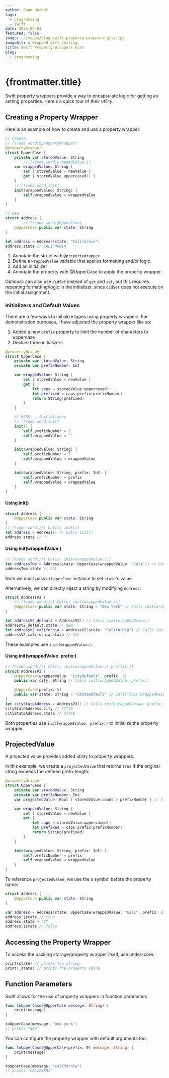 ```yaml
---
author: Eman Harout
tags:
  - programming
  - swift
date: 2025-04-01
featured: false
image: ./images/blog_swift-property-wrappers-gist.jpg
imageAlt: A wrapped gift smiling.
title: Swift Property Wrappers Gist
blog:
  - programming
---
```


<h1>{frontmatter.title}</h1> 

Swift property wrappers provide a way to encapsulate logic for getting an setting properties. Here's a quick tour of their utility.

## Creating a Property Wrapper

Here is an example of how to create and use a property wrapper:

```swift
// Create
// [!code word:@propertyWrapper]
@propertyWrapper
struct UpperCase {
    private var storedValue: String
		// [!code word:wrappedValue:1]
    var wrappedValue: String {
        set { storedValue = newValue }
        get { storedValue.uppercased() }
    }
    // [!code word:init]
    init(wrappedValue: String) {
        self.wrappedValue = wrappedValue
    }
}

// Use
struct Address {
		// [!code word:@UpperCase]
    @UpperCase public var state: String
}

let address = Address(state: "California")
address.state // CALIFORNIA
```
1. Annotate the struct with `@propertyWrapper`
2. Define a `wrappedValue` variable that applies formatting and/or logic.
3. Add an initializer
4. Annotate the property with @UpperCase to apply the property wrapper.

Optional: can also use `didSet` instead of `get` and `set`, but this requires repeating formatting/logic in the initializer, since `didSet` does not execute on the initial assignment.

### Initializers and Default Values

There are a few ways to initialize types using property wrappers. For demonstration purposes, I have adjusted the property wrapper like so:

1. Added a new `prefix` property to limit the number of characters to uppercase
2. Declare three initializers

```swift
@propertyWrapper
struct UpperCase {
    private var storedValue: String
    private var prefixNumber: Int

    var wrappedValue: String {
        set { storedValue = newValue }
        get {
            let caps = storedValue.uppercased()
            let prefixed = caps.prefix(prefixNumber)
            return String(prefixed)
        }
    }

    // MARK: - Initializers
    // [!code word:init]
    init() {
        self.prefixNumber = 3
        self.wrappedValue = ""
    }

    init(wrappedValue: String) {
        self.prefixNumber = 3
        self.wrappedValue = wrappedValue
    }

    init(wrappedValue: String, prefix: Int) {
        self.prefixNumber = prefix
        self.wrappedValue = wrappedValue
    }
}
```

#### Using init()

```swift
struct Address {
    @UpperCase public var state: String
}
// [!code word://\ Calls\ init()]
let address = Address() // Calls init()
address.state // ""
```

#### Using init(wrappedValue:)

```swift
// [!code word://\ Calls\ init(wrappedValue\:)]
let addressTwo = Address(state: UpperCase(wrappedValue: "Cali")) // Calls init(wrappedValue:)
addressTwo.state // CAL
```
Note we must pass in `UpperCase` instance to set `state`'s value.

Alternatively, we can directly inject a string by modifying `Address`:
```swift
struct AddressV2 {
    // [!code word://\ Calls\ init(wrappedValue\:)]
    @UpperCase public var state: String = "New York" // Calls init(wrappedValue:)
}

let addressV2_default = AddressV2() // Calls init(wrappedValue:)
addressV2_default.state // NEW
let addressV2_california = AddressV2(state: "California") // Calls init(wrappedValue:)
addressV2_california.state // CAL
```
These examples use `init(wrappedValue:)`.

#### Using init(wrappedValue: prefix:)

```swift
// [!code word://\ Calls\ init(wrappedValue\:\ prefix\:)]
struct AddressV3 {
    @UpperCase(wrappedValue: "CityDefault", prefix: 5)
    public var city: String // Calls init(wrappedValue: prefix:)

    @UpperCase(prefix: 5)
    public var state: String = "StateDefault" // Calls init(wrappedValue: prefix:)
}
let cityStateAddress = AddressV3() // Calls init(wrappedValue: prefix:)
cityStateAddress.city // CITYD
cityStateAddress.state // STATE

```
Both properties use `init(wrappedValue: prefix:)` to initialize the property wrapper.

## ProjectedValue

A projected value provides added utility to property wrappers.

In this example, we create a `projectedValue` that returns `true` if the original string exceeds the defined prefix length:
```swift
@propertyWrapper
struct UpperCase {
    private var storedValue: String
    private var prefixNumber: Int
    var projectedValue: Bool { storedValue.count > prefixNumber } // [!code highlight]

    var wrappedValue: String {
        set { storedValue = newValue }
        get {
            let caps = storedValue.uppercased()
            let prefixed = caps.prefix(prefixNumber)
            return String(prefixed)
        }
    }

    init(wrappedValue: String, prefix: Int) {
        self.prefixNumber = prefix
        self.wrappedValue = wrappedValue
    }
}
```

To reference `projectedValue`, we use the `$` symbol before the property name:
```swift /$state/
struct Address {
    @UpperCase public var state: String
}

var address = Address(state: UpperCase(wrappedValue: "Cali", prefix: 2))
address.$state // true
address.state = "C"
address.$state // false
```

## Accessing the Property Wrapper

To access the backing storage/property wrapper itself, use underscore:

```swift
print(state) // prints the string
print(_state) // prints the property value
```

## Function Parameters

Swift allows for the use of property wrappers in function parameters.

```swift /@UpperCase/
func toUpperCase(@UpperCase message: String) {
    print(message)
}

toUpperCase(message: "new york")
// prints "NEW"
```

You can configure the property wrapper with default arguments too:
```swift /@UpperCase(prefix: 9)/
func toUpperCase(@UpperCase(prefix: 9) message: String) {
    print(message)
}

toUpperCase(message: "california")
// prints "CALIFORNI"
```
